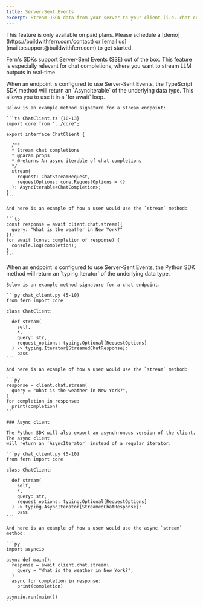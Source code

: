 ```yaml
---
title: Server-Sent Events
excerpt: Stream JSON data from your server to your client (i.e. chat completions)
---
```


<Warning title='Pro Feature'>
  This feature is only available on paid plans. Please schedule a [demo](https://buildwithfern.com/contact) 
  or [email us](mailto:support@buildwithfern.com) to get started. 
</Warning>

Fern's SDKs support Server-Sent Events (SSE) out of the box. This feature is 
especially relevant for chat completions, where you want to stream LLM 
outputs in real-time. 

<Tabs>
<Tab title="TypeScript">
    When an endpoint is configured to use Server-Sent Events, the TypeScript SDK 
    method will return an `AsyncIterable` of the underlying data type. This 
    allows you to use it in a `for await` loop.
  
    Below is an example method signature for a stream endpoint: 

    ```ts ChatClient.ts {10-13}
    import core from "../core";
  
    export interface ChatClient {
  
      /**
      * Stream chat completions
      * @param props 
      * @returns An async iterable of chat completions
      */
      stream(
        request: ChatStreamRequest, 
        requestOptions: core.RequestOptions = {}
      ): AsyncIterable<ChatCompletion>;
    }
    ```
    
    And here is an example of how a user would use the `stream` method:
    
    ```ts
    const response = await client.chat.stream({
      query: "What is the weather in New York?"
    });
    for await (const completion of response) {
      console.log(completion);
    }
    ```
</Tab>
<Tab title="Python">
    When an endpoint is configured to use Server-Sent Events, the Python SDK 
    method will return an `typing.Iterator` of the underlying data type.
  
    Below is an example method signature for a chat endpoint: 

    ```py chat_client.py {5-10}
    from fern import core
  
    class ChatClient:
  
      def stream(
        self, 
        *, 
        query: str,
        request_options: typing.Optional[RequestOptions]
      ) -> typing.Iterator[StreamedChatResponse]:
        pass
    ```

    And here is an example of how a user would use the `stream` method:
  
    ```py
    response = client.chat.stream(
      query = "What is the weather in New York?",
    )
    for completion in response:
      print(completion)
    ```

    ### Async client

    The Python SDK will also export an asynchronous version of the client. The async client
    will return an `AsyncIterator` instead of a regular iterator.

    ```py chat_client.py {5-10}
    from fern import core
  
    class ChatClient:
  
      def stream(
        self, 
        *, 
        query: str,
        request_options: typing.Optional[RequestOptions]
      ) -> typing.AsyncIterator[StreamedChatResponse]:
        pass
    ```

    And here is an example of how a user would use the async `stream` method:
  
    ```py
    import asyncio

    async def main(): 
      response = await client.chat.stream(
        query = "What is the weather in New York?",
      )
      async for completion in response:
        print(completion)
    
    asyncio.run(main())
    ```
</Tab>
</Tabs>

